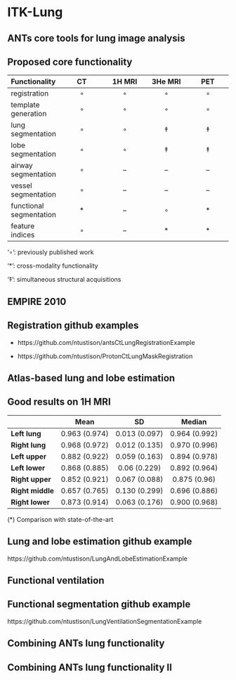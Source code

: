 
# ITK-Lung

## ANTs core tools for lung image analysis

\centering
\begin{figure}
\includegraphics[width=0.95\textwidth]{./lung/figures/coreANtsToolsLung.png}
\end{figure}

## Proposed core functionality

|  __Functionality__  |  __CT__   |   __1H MRI__   | __3He MRI__ | __PET__ |
|:----|:-------:|:------:|:------:|:------:|
|   registration     |  $\circ$  |  $\circ$  |  $\circ$  |  $\circ$  |
|   template generation    |  $\circ$  |  $\circ$  |  $\circ$  |  $\circ$  |
|   lung segmentation    |  $\circ$  |  $\circ$  |  $\ddagger$  |  $\ddagger$  |
|   lobe segmentation    |  $\circ$  |  $\circ$  |  $\ddagger$  |  $\ddagger$  |
|   airway segmentation   |  $\circ$  |  --  |  --  |  --  |
|   vessel segmentation   |  $\circ$  |  --  |  --  |  --  |
|   functional segmentation   |  $\ast$  |  --  |  $\circ$  |  $\ast$  |
|   feature indices   |  $\circ$  |  --  |  $\ast$  |  $\ast$  |

\footnotesize

'$\circ$': previously published work

'$\ast$': cross-modality functionality

'$\ddagger$': simultaneous structural acquisitions


## EMPIRE 2010

\centering
\begin{figure}
  \includegraphics[width=0.9\textwidth]{./competitions/figures/EMPIRE10criteria.png}
\end{figure}

\centering
\begin{figure}
  \includegraphics[width=0.95\textwidth]{./competitions/figures/EMPIRE10Results.png}
\end{figure}

## Registration github examples

* https://github.com/ntustison/antsCtLungRegistrationExample

* https://github.com/ntustison/ProtonCtLungMaskRegistration

## Atlas-based lung and lobe estimation

\centering
\begin{figure}
\includegraphics[width=0.95\textwidth]{./lung/figures/title.png}
\end{figure}

\vspace{-1em}

\centering
\begin{figure}
\includegraphics[width=0.95\textwidth]{./lung/figures/malfLungsBoth.pdf}
\end{figure}

## Good results on 1H MRI

|     |  __Mean__   |   __SD__   | __Median__ |
|:----|:-------:|:------:|:------:|
| __Left lung__   |  0.963 (0.974)  |  0.013 (0.097)  |  0.964 (0.992) |
| __Right lung__  |  0.968 (0.972)  |  0.012 (0.135)  |  0.970 (0.996) |
| __Left upper__  |  0.882 (0.922)  |  0.059 (0.163)  |  0.894 (0.978) |
| __Left lower__  |  0.868 (0.885)  |  0.06 (0.229)   |  0.892 (0.964) |
| __Right upper__ |  0.852 (0.921)  |  0.067 (0.088)  |  0.875 (0.96)  |
| __Right middle__|  0.657 (0.765)  |  0.130 (0.299)  |  0.696 (0.886) |
| __Right lower__ |  0.873 (0.914)  |  0.063 (0.176)  |  0.900 (0.968) |

(*) Comparison with state-of-the-art

## Lung and lobe estimation github example

https://github.com/ntustison/LungAndLobeEstimationExample

## Functional ventilation

\centering
\begin{figure}
\includegraphics[width=0.9\textwidth]{./lung/figures/prePostAlbuterol.png}
\end{figure}

## Functional segmentation github example

https://github.com/ntustison/LungVentilationSegmentationExample

## Combining ANTs lung functionality

\centering
\begin{figure}
\includegraphics[width=0.9\textwidth]{./lung/figures/longitudinalStudy.png}
\end{figure}


## Combining ANTs lung functionality II

\centering
\begin{figure}
\includegraphics[width=0.9\textwidth]{./lung/figures/airways.png}
\end{figure}
